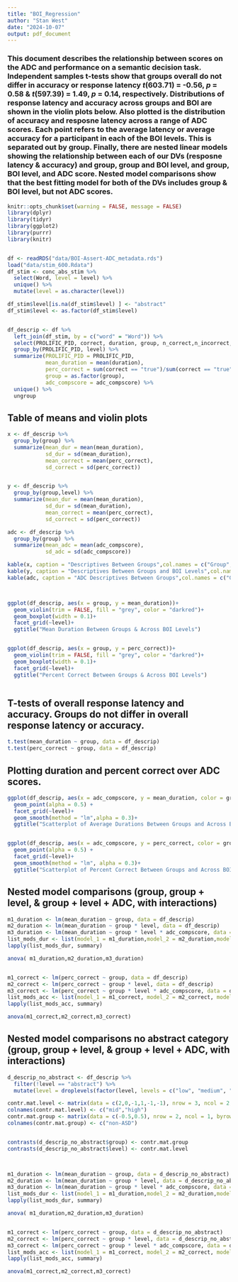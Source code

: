 ```yaml
---
title: "BOI_Regression"
author: "Stan West"
date: "2024-10-07"
output: pdf_document
---
```



### This document describes the relationship between scores on the ADC and performance on a semantic decision task. Independent samples t-tests show that groups overall do not differ in accuracy or response latency *t*(603.71) = -0.56, *p* = 0.58 & *t*(597.39) = 1.49, *p* = 0.14, respectively. Distributions of response latency and accuracy across groups and BOI are shown in the violin plots below. Also plotted is the distribution of accuracy and resposne latency across a range of ADC scores. Each point refers to the average latency or average accuracy for a participant in each of the BOI levels. This is separated out by group. Finally, there are nested linear models showing the relationship between each of our DVs (resposne latency & accuracy) and group, group and BOI level, and group, BOI level, and ADC score. Nested model comparisons show that the best fitting model for both of the DVs includes group & BOI level, but not ADC scores. 



```r
knitr::opts_chunk$set(warning = FALSE, message = FALSE) 
library(dplyr)
library(tidyr)
library(ggplot2)
library(purrr)
library(knitr)


df <- readRDS("data/BOI-Assert-ADC_metadata.rds")
load("data/stim_600.Rdata")
df_stim <- conc_abs_stim %>%
  select(Word, level = level) %>%
  unique() %>%
  mutate(level = as.character(level))

df_stim$level[is.na(df_stim$level) ] <- "abstract"
df_stim$level <- as.factor(df_stim$level)



```



```r
df_descrip <- df %>%
  left_join(df_stim, by = c("word" = "Word")) %>%
  select(PROLIFIC_PID, correct, duration, group, n_correct,n_incorrect, level,adc_compscore) %>%
  group_by(PROLIFIC_PID, level) %>%
  summarize(PROLIFIC_PID = PROLIFIC_PID, 
            mean_duration = mean(duration),
            perc_correct = sum(correct == "true")/sum(correct == "true" | correct == "false"),
            group = as.factor(group),
            adc_compscore = adc_compscore) %>%
  unique() %>%
  ungroup


```


## Table of means and violin plots 

```r

x <- df_descrip %>%
  group_by(group) %>%
  summarize(mean_dur = mean(mean_duration),
            sd_dur = sd(mean_duration),
            mean_correct = mean(perc_correct),
            sd_correct = sd(perc_correct))


y <- df_descrip %>%
  group_by(group,level) %>%
  summarize(mean_dur = mean(mean_duration),
            sd_dur = sd(mean_duration),
            mean_correct = mean(perc_correct),
            sd_correct = sd(perc_correct))

adc <- df_descrip %>%
  group_by(group) %>%
  summarize(mean_adc = mean(adc_compscore),
            sd_adc = sd(adc_compscore))

kable(x, caption = "Descriptives Between Groups",col.names = c("Group", "Mean Duration","SD Duration", "Average Percent Correct", "SD Percent Correct"))
kable(y, caption = "Descriptives Between Groups and BOI Levels",col.names = c("Group","Level", "Mean Duration","SD Duration", "Average Percent Correct", "SD Percent Correct"))
kable(adc, caption = "ADC Descriptives Between Groups",col.names = c("Group", "Mean ADC","SD ADC"))



ggplot(df_descrip, aes(x = group, y = mean_duration))+
  geom_violin(trim = FALSE, fill = "grey", color = "darkred")+
  geom_boxplot(width = 0.1)+
  facet_grid(~level)+
  ggtitle("Mean Duration Between Groups & Across BOI Levels")


ggplot(df_descrip, aes(x = group, y = perc_correct))+
  geom_violin(trim = FALSE, fill = "grey", color = "darkred")+
  geom_boxplot(width = 0.1)+
  facet_grid(~level)+
  ggtitle("Percent Correct Between Groups & Across BOI Levels")



```


## T-tests of overall response latency and accuracy. Groups do not differ in overall response latency or accuracy.

```r
t.test(mean_duration ~ group, data = df_descrip)
t.test(perc_correct ~ group, data = df_descrip)

```


## Plotting duration and percent correct over ADC scores.

```r

ggplot(df_descrip, aes(x = adc_compscore, y = mean_duration, color = group))+
  geom_point(alpha = 0.5) +
  facet_grid(~level)+
  geom_smooth(method = "lm",alpha = 0.3)+
  ggtitle("Scatterplot of Average Durations Between Groups and Across BOI")


ggplot(df_descrip, aes(x = adc_compscore, y = perc_correct, color = group))+
  geom_point(alpha = 0.5) +
  facet_grid(~level)+
  geom_smooth(method = "lm", alpha = 0.3)+
  ggtitle("Scatterplot of Percent Correct Between Groups and Across BOI")

```


## Nested model comparisons (group, group + level, & group + level + ADC, with interactions)

```r
m1_duration <- lm(mean_duration ~ group, data = df_descrip)
m2_duration <- lm(mean_duration ~ group * level, data = df_descrip)
m3_duration <- lm(mean_duration ~ group * level * adc_compscore, data = df_descrip)
list_mods_dur <- list(model_1 = m1_duration,model_2 = m2_duration,model_3 = m3_duration)
lapply(list_mods_dur, summary)

anova( m1_duration,m2_duration,m3_duration)


m1_correct <- lm(perc_correct ~ group, data = df_descrip)
m2_correct <- lm(perc_correct ~ group * level, data = df_descrip)
m3_correct <- lm(perc_correct ~ group * level * adc_compscore, data = df_descrip)
list_mods_acc <- list(model_1 = m1_correct, model_2 = m2_correct, model_3 = m3_correct)
lapply(list_mods_acc, summary)

anova(m1_correct,m2_correct,m3_correct)


```




## Nested model comparisons no abstract category (group, group + level, & group + level + ADC, with interactions)

```r

d_descrip_no_abstract <- df_descrip %>%
  filter(!level == "abstract") %>%
  mutate(level = droplevels(factor(level, levels = c("low", "medium", "high"), labels = c("low", "mid", "high"))))

contr.mat.level <- matrix(data = c(2,0,-1,1,-1,-1), nrow = 3, ncol = 2, byrow = T,)
colnames(contr.mat.level) <- c("mid","high")
contr.mat.group <- matrix(data = c(-0.5,0.5), nrow = 2, ncol = 1, byrow = T,)
colnames(contr.mat.group) <- c("non-ASD")


contrasts(d_descrip_no_abstract$group) <- contr.mat.group
contrasts(d_descrip_no_abstract$level) <- contr.mat.level



m1_duration <- lm(mean_duration ~ group, data = d_descrip_no_abstract)
m2_duration <- lm(mean_duration ~ group * level, data = d_descrip_no_abstract)
m3_duration <- lm(mean_duration ~ group * level * adc_compscore, data = d_descrip_no_abstract)
list_mods_dur <- list(model_1 = m1_duration,model_2 = m2_duration,model_3 = m3_duration)
lapply(list_mods_dur, summary)

anova( m1_duration,m2_duration,m3_duration)


m1_correct <- lm(perc_correct ~ group, data = d_descrip_no_abstract)
m2_correct <- lm(perc_correct ~ group * level, data = d_descrip_no_abstract)
m3_correct <- lm(perc_correct ~ group * level * adc_compscore, data = d_descrip_no_abstract)
list_mods_acc <- list(model_1 = m1_correct, model_2 = m2_correct, model_3 = m3_correct)
lapply(list_mods_acc, summary)

anova(m1_correct,m2_correct,m3_correct)


```

